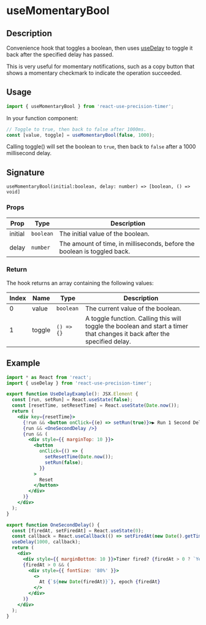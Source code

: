 
<Meta title="Extras/useMomentaryBool" />

<h1>useMomentaryBool</h1>

## Description

Convenience hook that toggles a boolean, then uses [useDelay](https://justinmahar.github.io/react-use-precision-timer/?path=/story/docs-usetimer--page) to toggle it back after the specified delay has passed.

This is very useful for momentary notifications, such as a copy button that shows a momentary checkmark to indicate the operation succeeded.

## Usage

```jsx
import { useMomentaryBool } from 'react-use-precision-timer';
```

In your function component:

```jsx
// Toggle to true, then back to false after 1000ms.
const [value, toggle] = useMomentaryBool(false, 1000);
```

Calling toggle() will set the boolean to `true`, then back to `false` after a 1000 millisecond delay.

## Signature

`useMomentaryBool(initial:boolean, delay: number) => [boolean, () => void]`

### Props

| Prop    | Type      | Description                                                              |
| ------- | --------- | ------------------------------------------------------------------------ |
| initial | `boolean` | The initial value of the boolean.                                        |
| delay   | `number`  | The amount of time, in milliseconds, before the boolean is toggled back. |

### Return

The hook returns an array containing the following values:

| Index | Name   | Type       | Description                                                                                                               |
| ----- | ------ | ---------- | ------------------------------------------------------------------------------------------------------------------------- |
| 0     | value  | `boolean`  | The current value of the boolean.                                                                                         |
| 1     | toggle | `() => {}` | A toggle function. Calling this will toggle the boolean and start a timer that changes it back after the specified delay. |

## Example

<div style={{ border: 'solid 2px #67788a', padding: '20px' }}>
  <UseMomentaryBoolExample />
</div>

```jsx
import * as React from 'react';
import { useDelay } from 'react-use-precision-timer';

export function UseDelayExample(): JSX.Element {
  const [run, setRun] = React.useState(false);
  const [resetTime, setResetTime] = React.useState(Date.now());
  return (
    <div key={resetTime}>
      {!run && <button onClick={(e) => setRun(true)}>▶️ Run 1 Second Delay</button>}
      {run && <OneSecondDelay />}
      {run && (
        <div style={{ marginTop: 10 }}>
          <button
            onClick={() => {
              setResetTime(Date.now());
              setRun(false);
            }}
          >
            Reset
          </button>
        </div>
      )}
    </div>
  );
}

export function OneSecondDelay() {
  const [firedAt, setFiredAt] = React.useState(0);
  const callback = React.useCallback(() => setFiredAt(new Date().getTime()), []);
  useDelay(1000, callback);
  return (
    <div>
      <div style={{ marginBottom: 10 }}>Timer fired? {firedAt > 0 ? `Yes ✅ ` : 'No ❌'}</div>
      {firedAt > 0 && (
        <div style={{ fontSize: '80%' }}>
          <>
            At {`${new Date(firedAt)}`}, epoch {firedAt}
          </>
        </div>
      )}
    </div>
  );
}
```
